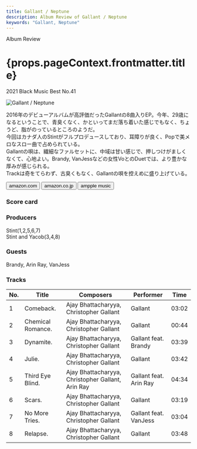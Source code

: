 ```yaml
---
title: Gallant / Neptune
description: Album Review of Gallant / Neptune
keywords: "Gallant, Neptune"
---
```






<p className="largeP">Album Review</p>
<h1 className="h1--no--margin">{props.pageContext.frontmatter.title}</h1>
<p className="largeP">
  <Link to="/best50/2021/">2021 Black Music Best No.41</Link>
</p>

<Row  className="image-card-group">
	<Column colMd={"3"} colLg={"4"} noGutterMdLeft="">
       <ImageCard>

![Gallant / Neptune](../../images/cd/gallant2L.jpg)

</ImageCard>
	</Column>
	<Column colMd={"4"} colLg={"8"} noGutterMdLeft="">
	<p>
		2016年のデビューアルバムが高評価だったGallantの8曲入りEP。今年、29歳になるということで、青臭くなく、かといってまだ落ち着いた感じでもなく、ちょうど、脂がのっているところのようだ。
		<br/>今回はカナダ人のStintがフルプロデュースしており、耳障りが良く、Popで美メロなスロー曲で占められている。
		<br/>Gallantの唄は、繊細なファルセットに、中域は甘い感じで、押しつけがましくなくて、心地よい。Brandy, VanJessなどの女性VoとのDuetでは、より豊かな厚みが感じられる。
		<br/>Trackは奇をてらわず、古臭くもなく、Gallantの唄を控えめに盛り上げている。
	</p>
	<div>
	  <Button className="button-right-mergin"  href="https://amzn.to/3C8zH1d" kind="primary" size="small" renderIcon={ArrowUpRight24}>
      amazon.com
    </Button>
    <Button className="button-right-mergin"  href="https://amzn.to/3z1Wfi1" kind="secondary" size="small" renderIcon={ArrowUpRight24}>
      amazon.co.jp
    </Button>
		<Button className="button-right-mergin"  href="https://geo.music.apple.com/us/album/neptune/1553545153?itsct=music_box_link&itscg=30200&at=11lcug&ct=albums_neptune&ls=1&app=music" kind="tertiary" size="small" renderIcon={ArrowUpRight24}>
      ampple music
    </Button>
		<AdvJS2/>
	</div>
	</Column>
</Row>
<Row >
	<Column colMd={"4"} colLg={"4"} noGutterMdLeft="">
<div>
  <h3>Score card</h3>
	<SliderJS1 value="5" />
  <SliderJS2 value="2" />
	<SliderJS3 value="1" />
  <SliderJS4 value="8" />
</div>
</Column>
<Column colMd={"8"} colLg={"8"} noGutterMdLeft="">
<div>
	<h3>Producers</h3>
	<p>
		Stint(1,2,5,6,7)
		<br/>Stint and Yacob(3,4,8)
	</p>
	<h3>Guests</h3>
	<p>
		Brandy, Arin Ray, VanJess
	</p>
</div>
</Column>
</Row>

<h3>Tracks</h3>

| No. | Title             | Composers                                         | Performer              | Time  |
| --- | ----------------- | ------------------------------------------------- | ---------------------- | ----- |
| 1   | Comeback.         | Ajay Bhattacharyya, Christopher Gallant           | Gallant                | 03:02 |
| 2   | Chemical Romance. | Ajay Bhattacharyya, Christopher Gallant           | Gallant                | 00:44 |
| 3   | Dynamite.         | Ajay Bhattacharyya, Christopher Gallant           | Gallant feat. Brandy   | 03:39 |
| 4   | Julie.            | Ajay Bhattacharyya, Christopher Gallant           | Gallant                | 03:42 |
| 5   | Third Eye Blind.  | Ajay Bhattacharyya, Christopher Gallant, Arin Ray | Gallant feat. Arin Ray | 04:34 |
| 6   | Scars.            | Ajay Bhattacharyya, Christopher Gallant           | Gallant                | 03:19 |
| 7   | No More Tries.    | Ajay Bhattacharyya, Christopher Gallant           | Gallant feat. VanJess  | 03:04 |
| 8   | Relapse.          | Ajay Bhattacharyya, Christopher Gallant           | Gallant                | 03:48 |

<AdvJS3/>

<Row>
  <Column colMd={3} colLg={3} noGutterMdLeft>
    <Review1 />
  </Column>
</Row>
